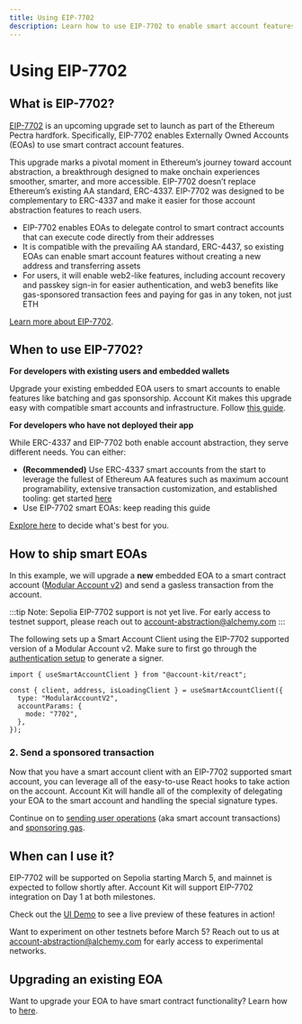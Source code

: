 ```yaml
---
title: Using EIP-7702
description: Learn how to use EIP-7702 to enable smart account features for EOAs
---
```


# Using EIP-7702

## What is EIP-7702?

[EIP-7702](https://eips.ethereum.org/EIPS/eip-7702) is an upcoming upgrade set to launch as part of the Ethereum Pectra hardfork. Specifically, EIP-7702 enables Externally Owned Accounts (EOAs) to use smart contract account features.

This upgrade marks a pivotal moment in Ethereum’s journey toward account abstraction, a breakthrough designed to make onchain experiences smoother, smarter, and more accessible. EIP-7702 doesn’t replace Ethereum’s existing AA standard, ERC-4337. EIP-7702 was designed to be complementary to ERC-4337 and make it easier for those account abstraction features to reach users.

- EIP-7702 enables EOAs to delegate control to smart contract accounts that can execute code directly from their addresses
- It is compatible with the prevailing AA standard, ERC-4437, so existing EOAs can enable smart account features without creating a new address and transferring assets
- For users, it will enable web2-like features, including account recovery and passkey sign-in for easier authentication, and web3 benefits like gas-sponsored transaction fees and paying for gas in any token, not just ETH

[Learn more about EIP-7702](https://www.alchemy.com/blog/eip-7702-ethereum-pectra-hardfork).

## When to use EIP-7702?

**For developers with existing users and embedded wallets**

Upgrade your existing embedded EOA users to smart accounts to enable features like batching and gas sponsorship. Account Kit makes this upgrade easy with compatible smart accounts and infrastructure. Follow [this guide](#TODO/smart-contracts/modular-account-v2/using-7702).

**For developers who have not deployed their app**

While ERC-4337 and EIP-7702 both enable account abstraction, they serve different needs. You can either:

- **(Recommended)** Use ERC-4337 smart accounts from the start to leverage the fullest of Ethereum AA features such as maximum account programability, extensive transaction customization, and established tooling: get started [here](/react/how-to-set-up-smart-account-client)
- Use EIP-7702 smart EOAs: keep reading this guide

[Explore here](https://www.alchemy.com/blog/eip-7702-ethereum-pectra-hardfork#adoption-and-security-considerations-for-application-developers) to decide what's best for you.

## How to ship smart EOAs

In this example, we will upgrade a **new** embedded EOA to a smart contract account ([Modular Account v2](/smart-contracts/modular-account-v2/overview)) and send a gasless transaction from the account.

:::tip
Note: Sepolia EIP-7702 support is not yet live. For early access to testnet support, please reach out to account-abstraction@alchemy.com
:::

The following sets up a Smart Account Client using the EIP-7702 supported version of a Modular Account v2. Make sure to first go through the [authentication setup](/react/getting-started) to generate a signer.

```tsx twoslash
import { useSmartAccountClient } from "@account-kit/react";

const { client, address, isLoadingClient } = useSmartAccountClient({
  type: "ModularAccountV2",
  accountParams: {
    mode: "7702",
  },
});
```

### 2. Send a sponsored transaction

Now that you have a smart account client with an EIP-7702 supported smart account, you can leverage all of the easy-to-use React hooks to take action on the account. Account Kit will handle all of the complexity of delegating your EOA to the smart account and handling the special signature types.

Continue on to [sending user operations](/react/send-user-operations) (aka smart account transactions) and [sponsoring gas](/react/sponsor-gas).

## When can I use it?

EIP-7702 will be supported on Sepolia starting March 5, and mainnet is expected to follow shortly after. Account Kit will support EIP-7702 integration on Day 1 at both milestones.

Check out the [UI Demo](https://demo.alchemy.com) to see a live preview of these features in action!

Want to experiment on other testnets before March 5? Reach out to us at account-abstraction@alchemy.com for early access to experimental networks.

## Upgrading an existing EOA

Want to upgrade your EOA to have smart contract functionality? Learn how to [here](#TODO/smart-contracts/modular-account-v2/using-7702).
